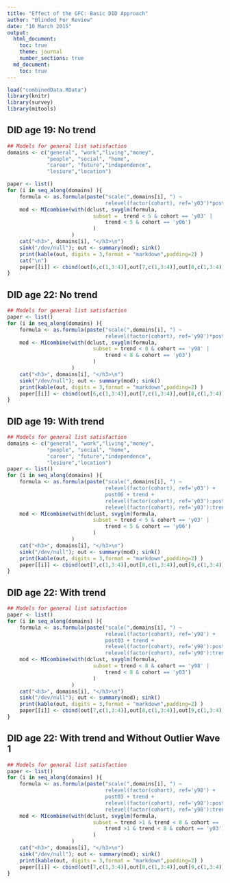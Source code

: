 ```yaml
---
title: "Effect of the GFC: Basic DID Approach"
author: "Blinded For Review"
date: "10 March 2015"
output:
  html_document:
    toc: true
    theme: journal
    number_sections: true
  md_document:
    toc: true 
---
```


```r
load("combinedData.RData")
library(knitr)
library(survey)
library(mitools)
```

DID age 19: No trend
------------------------

```r
## Models for general list satisfaction
domains <- c("general", "work","living","money",
			 "people", "social", "home",
			 "career", "future","independence",
			 "lesiure","location")

paper <- list()
for (i in seq_along(domains) ){
	formula <- as.formula(paste("scale(",domains[i], ") ~ 
								relevel(factor(cohort), ref='y03')*post06" ) )
	mod <- MIcombine(with(dclust, svyglm(formula, 
							subset =  trend < 5 & cohort == 'y03' |
								trend < 5 & cohort == 'y06') 
							)
					 )
	cat("<h3>", domains[i], "</h3>\n")
	sink("/dev/null"); out <- summary(mod); sink()
	print(kable(out, digits = 3,format = "markdown",padding=2) )
	cat("\n")
	paper[[i]] <- cbind(out[6,c(1,3:4)],out[7,c(1,3:4)],out[8,c(1,3:4)])
} 

```

DID age 22: No trend
------------------------
```r
## Models for general list satisfaction
paper <- list()
for (i in seq_along(domains) ){
	formula <- as.formula(paste("scale(",domains[i], ") ~
								relevel(factor(cohort), ref='y98')*post03" ) )
	mod <- MIcombine(with(dclust, svyglm(formula, 
							subset = trend < 8 & cohort == 'y98' | 
								trend < 8 & cohort == 'y03') 
							)
					 )
	cat("<h3>", domains[i], "</h3>\n")
	sink("/dev/null"); out <- summary(mod); sink()
	print(kable(out, digits = 3,format = "markdown",padding=2) )
	paper[[i]] <- cbind(out[6,c(1,3:4)],out[7,c(1,3:4)],out[8,c(1,3:4)])
} 

```


DID age 19: With trend
------------------------

```r
## Models for general list satisfaction
domains <- c("general", "work","living","money",
			 "people", "social", "home",
			 "career", "future","independence",
			 "lesiure","location")
paper <- list()
for (i in seq_along(domains) ){
	formula <- as.formula(paste("scale(",domains[i], ") ~ 
								relevel(factor(cohort), ref='y03') +
								post06 + trend + 
								relevel(factor(cohort), ref='y03'):post06 +
								relevel(factor(cohort), ref='y03'):trend" ) )
	mod <- MIcombine(with(dclust, svyglm(formula, 
							subset = trend < 5 & cohort == 'y03' |
								trend < 5 & cohort == 'y06') 
							)
					 )
	cat("<h3>", domains[i], "</h3>\n")
	sink("/dev/null"); out <- summary(mod); sink()
	print(kable(out, digits = 3,format = "markdown",padding=2) )
	paper[[i]] <- cbind(out[7,c(1,3:4)],out[8,c(1,3:4)],out[9,c(1,3:4)])
} 

```

DID age 22: With trend
------------------------
```r
## Models for general list satisfaction
paper <- list()
for (i in seq_along(domains) ){
	formula <- as.formula(paste("scale(",domains[i], ") ~
								relevel(factor(cohort), ref='y98') + 
								post03 + trend + 
								relevel(factor(cohort), ref='y98'):post03 +
								relevel(factor(cohort), ref='y98'):trend" ) )
	mod <- MIcombine(with(dclust, svyglm(formula, 
							subset = trend < 8 & cohort == 'y98' |
								trend < 8 & cohort == 'y03') 
							)
					 )
	cat("<h3>", domains[i], "</h3>\n")
	sink("/dev/null"); out <- summary(mod); sink()
	print(kable(out, digits = 3,format = "markdown",padding=2) )
	paper[[i]] <- cbind(out[7,c(1,3:4)],out[8,c(1,3:4)],out[9,c(1,3:4)])
} 

```

DID age 22: With trend and Without Outlier Wave 1
------------------------
```r
## Models for general list satisfaction
paper <- list()
for (i in seq_along(domains) ){
	formula <- as.formula(paste("scale(",domains[i], ") ~
								relevel(factor(cohort), ref='y98') + 
								post03 + trend + 
								relevel(factor(cohort), ref='y98'):post03 +
								relevel(factor(cohort), ref='y98'):trend" ) )
	mod <- MIcombine(with(dclust, svyglm(formula, 
							subset = trend >1 & trend < 8 & cohort == 'y98' |
								trend >1 & trend < 8 & cohort == 'y03') 
							)
					 )
	cat("<h3>", domains[i], "</h3>\n")
	sink("/dev/null"); out <- summary(mod); sink()
	print(kable(out, digits = 3,format = "markdown",padding=2) )
	paper[[i]] <- cbind(out[7,c(1,3:4)],out[8,c(1,3:4)],out[9,c(1,3:4)])
} 
```
